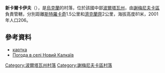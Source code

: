 {{coord|49|42|5|N|32|51|30|E|scale:100000_region:UA|display=title}}

'''新卡爾卡伊夫'''（{{lang-uk|Новий Калкаїв}}），是[[烏克蘭|烏克蘭]]的村落，位於該國中部[[波爾塔瓦州|波爾塔瓦州]]，由[[謝梅尼夫卡區|謝梅尼夫卡區]]負責管轄，分別距離[[斯特羅卡奇|斯特羅卡奇]]1.5公里和[[濟克蘭齊|濟克蘭齊]]2公里，海拔高度81米，2001年人口206。

==參考資料==
* [http://gska2.rada.gov.ua/pls/z7502/A005?rdat1=16.02.2009&rf7571=26648 картка]{{dead link|date=2018年3月 |bot=InternetArchiveBot |fix-attempted=yes }}
* [http://weather.in.ua/ua/poltavskaja/17268 Погода в селі Новий Калкаїв] {{Wayback|url=http://weather.in.ua/ua/poltavskaja/17268 |date=20160305212149 }}

{{DEFAULTSORT:Новий Калкаїв}}
[[Category:波爾塔瓦州村落|Category:波爾塔瓦州村落]]
[[Category:謝梅尼夫卡區村落|Category:謝梅尼夫卡區村落]]


{{Poltava-geo-stub}}